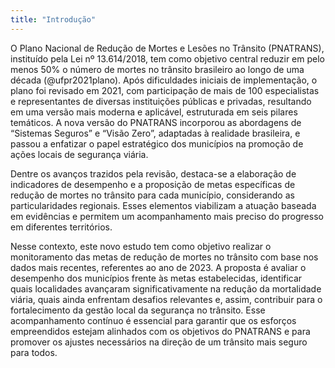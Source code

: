 ```yaml
---
title: "Introdução"
---
```


O Plano Nacional de Redução de Mortes e Lesões no Trânsito (PNATRANS), instituído pela Lei nº 13.614/2018, tem como objetivo central reduzir em pelo menos 50% o número de mortes no trânsito brasileiro ao longo de uma década (@ufpr2021plano). Após dificuldades iniciais de implementação, o plano foi revisado em 2021, com participação de mais de 100 especialistas e representantes de diversas instituições públicas e privadas, resultando em uma versão mais moderna e aplicável, estruturada em seis pilares temáticos. A nova versão do PNATRANS incorporou as abordagens de “Sistemas Seguros” e “Visão Zero”, adaptadas à realidade brasileira, e passou a enfatizar o papel estratégico dos municípios na promoção de ações locais de segurança viária.

Dentre os avanços trazidos pela revisão, destaca-se a elaboração de indicadores de desempenho e a proposição de metas específicas de redução de mortes no trânsito para cada município, considerando as particularidades regionais. Esses elementos viabilizam a atuação baseada em evidências e permitem um acompanhamento mais preciso do progresso em diferentes territórios.

Nesse contexto, este novo estudo tem como objetivo realizar o monitoramento das metas de redução de mortes no trânsito com base nos dados mais recentes, referentes ao ano de 2023. A proposta é avaliar o desempenho dos municípios frente às metas estabelecidas, identificar quais localidades avançaram significativamente na redução da mortalidade viária, quais ainda enfrentam desafios relevantes e, assim, contribuir para o fortalecimento da gestão local da segurança no trânsito. Esse acompanhamento contínuo é essencial para garantir que os esforços empreendidos estejam alinhados com os objetivos do PNATRANS e para promover os ajustes necessários na direção de um trânsito mais seguro para todos.
